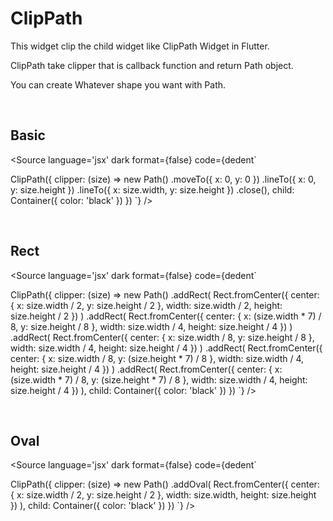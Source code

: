
<Meta of={Stories} />

# ClipPath 

This widget clip the child widget like ClipPath Widget in Flutter.

ClipPath take clipper that is callback function and return Path object.

You can create Whatever shape you want with Path.


<br />

## Basic

<Source
  language='jsx'
  dark
  format={false}
  code={dedent`

  ClipPath({
    clipper: (size) => new Path()
      .moveTo({ x: 0, y: 0 })
      .lineTo({ x: 0, y: size.height })
      .lineTo({ x: size.width, y: size.height })
      .close(),
    child: Container({
      color: 'black'
    })
  })
`}
/>

<Story of={Stories.Basic} />

<br/>

## Rect

<Source
  language='jsx'
  dark
  format={false}
  code={dedent`

  ClipPath({
    clipper: (size) => new Path()
      .addRect(
        Rect.fromCenter({
          center: { x: size.width / 2, y: size.height / 2 },
          width: size.width / 2,
          height: size.height / 2
        })
      )
      .addRect(
        Rect.fromCenter({
          center: { x: (size.width * 7) / 8, y: size.height / 8 },
          width: size.width / 4,
          height: size.height / 4
        })
      )
      .addRect(
        Rect.fromCenter({
          center: { x: size.width / 8, y: size.height / 8 },
          width: size.width / 4,
          height: size.height / 4
        })
      )
      .addRect(
        Rect.fromCenter({
          center: { x: size.width / 8, y: (size.height * 7) / 8 },
          width: size.width / 4,
          height: size.height / 4
        })
      )
      .addRect(
        Rect.fromCenter({
          center: { x: (size.width * 7) / 8, y: (size.height * 7) / 8 },
          width: size.width / 4,
          height: size.height / 4
        })
      ),
    child: Container({
      color: 'black'
    })
  })
`}
/>

<Story of={Stories.RectClip} />

<br/>

## Oval

<Source
  language='jsx'
  dark
  format={false}
  code={dedent`

  ClipPath({
    clipper: (size) => new Path()
      .addOval(
        Rect.fromCenter({
          center: { x: size.width / 2, y: size.height / 2 },
          width: size.width,
          height: size.height
        })
      ),
    child: Container({
      color: 'black'
    })
  })
`}
/>

<Story of={Stories.RectOval} />